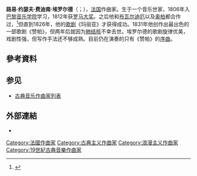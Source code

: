 {{Infobox classical
| 中文名       = 埃罗尔德
| 画像         = Ferdinand Herold -Lithograph by Louis Dupre.jpg
| 附注         =      
| 原文名       = Louis Joseph Ferdinand Hérold
| 国别         = 法国   
| 出生日期     = {{birth date|1791|1|28}}
| 出生地       = 巴黎
| 逝世日期     = {{death date and age|1833|1|19|1791|1|28}}
| 逝世地       = 瑟恩
| 所属时期     = 浪漫主义
| 所属乐派     =  
| 擅长作品类型 = 歌剧，芭蕾
| 代表作       = 歌剧《赞帕》，芭蕾《关不住的女儿》
| 师从         = [[梅于尔|梅于尔]]
| 学生         = 
| 官方网站     = 
}}

'''路易·约瑟夫·费迪南·埃罗尔德'''（{{lang-fr|Louis Joseph Ferdinand Hérold}}；{{bd|1791年|1月28日|1833年|1月19日}}），[[法国|法国]]作曲家。生于一个音乐世家，1806年入[[巴黎音乐学院|巴黎音乐学院]]学习，1812年获[[罗马大奖|罗马大奖]]。之后他和[[布瓦尔迪厄|布瓦尔迪厄]]以及[[奥柏|奥柏]]都合作过，<ref>{{Cite web |url=http://www.1902encyclopedia.com/H/HER/ferdinand-herold.html |title=存档副本 |access-date=2009-12-15 |archive-date=2013-12-15 |archive-url=https://web.archive.org/web/20131215185906/http://www.1902encyclopedia.com/H/HER/ferdinand-herold.html |dead-url=no }}</ref>但直到1826年，他的[[歌剧|歌剧]]《玛丽亚》才获得成功。1831年他创作出最出色的一部歌剧《赞帕》，但两年后就因为[[肺结核|肺结核]]不幸去世。埃罗尔德的歌剧旋律优美，戏剧性强，但写作手法还不够成熟。目前仍在演奏的只有《赞帕》的[[序曲|序曲]]。

== 參考資料 ==
<references/>

== 参见 ==
{{portal box|古典音樂}}
* [[古典音乐作曲家列表|古典音乐作曲家列表]]

== 外部連結 ==
* {{IMSLP|id=Hérold, Ferdinand}}

{{Authority control}}

{{DEFAULTSORT:Herold, Ferdinand}}
[[Category:法國作曲家|Category:法國作曲家]]
[[Category:古典主义作曲家|Category:古典主义作曲家]]
[[Category:浪漫主义作曲家|Category:浪漫主义作曲家]]
[[Category:19世紀古典音樂作曲家|Category:19世紀古典音樂作曲家]]